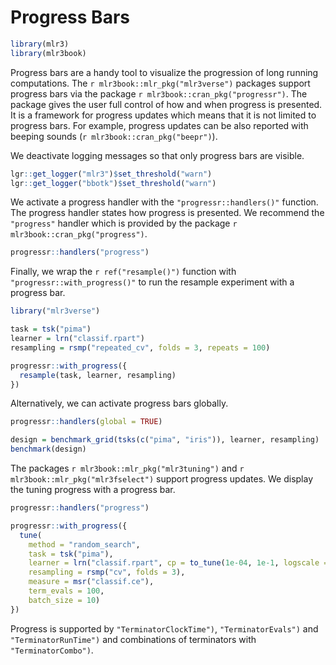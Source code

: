 # Progress Bars {#progress-bars .unnumbered}

```r
library(mlr3)
library(mlr3book)
```

Progress bars are a handy tool to visualize the progression of long running computations.
The `r mlr3book::mlr_pkg("mlr3verse")` packages support progress bars via the package `r mlr3book::cran_pkg("progressr")`.
The package gives the user full control of how and when progress is presented.
It is a framework for progress updates which means that it is not limited to progress bars.
For example, progress updates can be also reported with beeping sounds (`r mlr3book::cran_pkg("beepr")`).

We deactivate logging messages so that only progress bars are visible.

```r
lgr::get_logger("mlr3")$set_threshold("warn")
lgr::get_logger("bbotk")$set_threshold("warn")
```

We activate a progress handler with the `"progressr::handlers()"` function.
The progress handler states how progress is presented.
We recommend the `"progress"` handler which is provided by the package `r mlr3book::cran_pkg("progress")`.

```r
progressr::handlers("progress")
```

Finally, we wrap the `r ref("resample()")` function  with `"progressr::with_progress()"` to run the resample experiment with a progress bar.

```r
library("mlr3verse")

task = tsk("pima")
learner = lrn("classif.rpart")
resampling = rsmp("repeated_cv", folds = 3, repeats = 100)

progressr::with_progress({
  resample(task, learner, resampling)
})
```

Alternatively, we can activate progress bars globally.

```r
progressr::handlers(global = TRUE)

design = benchmark_grid(tsks(c("pima", "iris")), learner, resampling)
benchmark(design)
```

The packages `r mlr3book::mlr_pkg("mlr3tuning")` and `r mlr3book::mlr_pkg("mlr3fselect")` support progress updates.
We display the tuning progress with a progress bar.

```r
progressr::handlers("progress")

progressr::with_progress({
  tune(
    method = "random_search",
    task = tsk("pima"),
    learner = lrn("classif.rpart", cp = to_tune(1e-04, 1e-1, logscale = TRUE)),
    resampling = rsmp("cv", folds = 3),
    measure = msr("classif.ce"),
    term_evals = 100,
    batch_size = 10)
})
```

Progress is supported by `"TerminatorClockTime")`, `"TerminatorEvals")` and `"TerminatorRunTime")` and combinations of terminators with `"TerminatorCombo")`.
